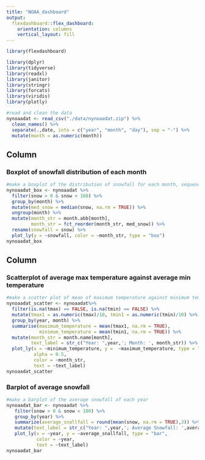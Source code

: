 ```yaml
---
title: "NOAA_dashboard"
output: 
  flexdashboard::flex_dashboard:
    orientation: columns
    vertical_layout: fill
---
```


```r
library(flexdashboard)
```

```r
library(dplyr)
library(tidyverse)
library(readxl)
library(janitor)
library(stringr)
library(forcats)
library(viridis)
library(plotly)
```

```r
#read and clean the data
nynoaadat <- read_csv("./data/nynoaadat.zip") %>%
  clean_names() %>% 
  separate(.,date, into = c("year", "month", "day"), sep = "-") %>%
  mutate(month = as.numeric(month))
```


Column {data-width=400}
-----------------------------------------------------------------------

### Boxplot of snowfall distribution of each month

```r
#make a boxplot of the distribution of snowfall for each month, sequencing from the lowest median snowfall to the highest median snowfall.
nynoaadat_box <- nynoaadat %>% 
  filter(snow > 0 & snow < 100) %>% 
  group_by(month) %>% 
  mutate(med_snow = median(snow, na.rm = TRUE)) %>% 
  ungroup(month) %>% 
  mutate(month_str = month.abb[month],
         month_str = fct_reorder(month_str, med_snow)) %>% 
  rename(snowfall = snow) %>% 
  plot_ly(y = ~snowfall, color = ~month_str, type = "box")
nynoaadat_box
```

Column {data-width=350}
-----------------------------------------------------------------------

### Scatterplot of average max temperature against average min temperature

```r
#make a scatter plot of mean of maximum temperature against minimum temperature for each month
nynoaadat_scatter <- nynoaadat%>% 
  filter(is.na(tmax) == FALSE, is.na(tmin) == FALSE) %>% 
  mutate(tmax1 = as.numeric(tmax)/10, tmin1 = as.numeric(tmin)/10) %>% 
  group_by(year, month) %>% 
  summarise(maximum_temperature = mean(tmax1, na.rm = TRUE),
            minimum_temperature = mean(tmin1, na.rm = TRUE)) %>% 
  mutate(month_str = month.name[month],
         text_label = str_c("Year: ",year,'; Month: ', month_str)) %>%
  plot_ly(x = ~minimum_temperature, y =  ~maximum_temperature, type = "scatter", mode = "markers",
          alpha = 0.5, 
          color = ~month_str,
          text = ~text_label)
nynoaadat_scatter
```

### Barplot of average snowfall

```r
#make a barplot of the average snowfall of each year
nynoaadat_bar <- nynoaadat %>% 
   filter(snow > 0 & snow < 100) %>% 
   group_by(year) %>% 
   summarize(average_snallfall = round(mean(snow, na.rm = TRUE),3)) %>% 
   mutate(text_label = str_c("Year: ",year,'; Average Snowfall: ',average_snallfall)) %>% 
   plot_ly(x = ~year, y = ~average_snallfall, type = "bar",
           color = ~year,
           text = ~text_label)
nynoaadat_bar
```

